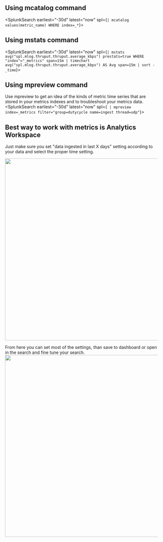 

## Using mcatalog command
<SplunkSearch earliest="-30d" latest="now" spl={`| mcatalog values(metric_name) WHERE index=_*`}></SplunkSearch>

## Using mstats command
<SplunkSearch earliest="-30d" latest="now" spl={`| mstats avg("spl.mlog.thruput.thruput.average_kbps") prestats=true WHERE "index"="_metrics" span=15m
| timechart avg("spl.mlog.thruput.thruput.average_kbps") AS Avg span=15m
| sort - _time`}>
</SplunkSearch>

## Using mpreview command
Use mpreview to get an idea of the kinds of metric time series that are stored in your metrics indexes and to troubleshoot your metrics data.
<SplunkSearch earliest="-30d" latest="now" spl={` | mpreview index=_metrics filter="group=dutycycle name=ingest thread=udp"`}> </SplunkSearch>

## Best way to work with metrics is Analytics Workspace 

Just make sure you set "data ingested in last X days" setting according to your data and select the proper time setting. 

<img src="/static/app/splunk4champions2/images/Analytics1.png" width="600px"/>

From here you can set most of the settings, than save to dashboard or open in the search and fine tune your search. 
<img src="/static/app/splunk4champions2/images/Analytics2.png" width="600px"/>

